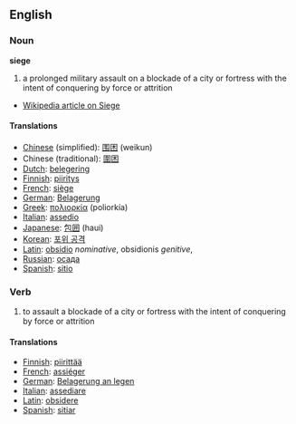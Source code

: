 ==English==

===Noun===
'''siege'''

# a prolonged military assault on a blockade of a city or fortress with the intent of conquering by force or attrition
*[[w:Siege|Wikipedia article on Siege]]


====Translations====
*[[Chinese]] (simplified): [[围困]] (weikun)
*Chinese (traditional): [[圍困]]
*[[Dutch]]: [[belegering]]
*[[Finnish]]: [[piiritys]]
*[[French]]: [[siège]]
*[[German]]: [[Belagerung]]
*[[Greek]]: [[πολιορκία]] (poliorkía)
*[[Italian]]: [[assedio]]
*[[Japanese]]: [[包囲]] (haui)
*[[Korean]]: [[포위 공격]]
*[[Latin]]: [[obsidio]] ''nominative'', obsidionis ''genitive'', 
*[[Russian]]: [[осада]]
*[[Spanish]]: [[sitio]]

===Verb===

# to assault a blockade of a city or fortress with the intent of conquering by force or attrition

====Translations====
*[[Finnish]]: [[piirittää]]
*[[French]]: [[assiéger]]
*[[German]]: [[Belagerung an legen]]
*[[Italian]]: [[assediare]]
*[[Latin]]: [[obsidere]]
*[[Spanish]]: [[sitiar]]